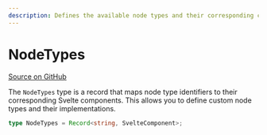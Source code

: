 ```yaml
---
description: Defines the available node types and their corresponding components in SvelteFlow.
---
```


# NodeTypes

[Source on GitHub](https://github.com/xyflow/xyflow/blob/main/packages/svelte/src/lib/types/nodes.ts#L33)

The `NodeTypes` type is a record that maps node type identifiers to their corresponding Svelte components. This allows you to define custom node types and their implementations.

```ts
type NodeTypes = Record<string, SvelteComponent>;
```
